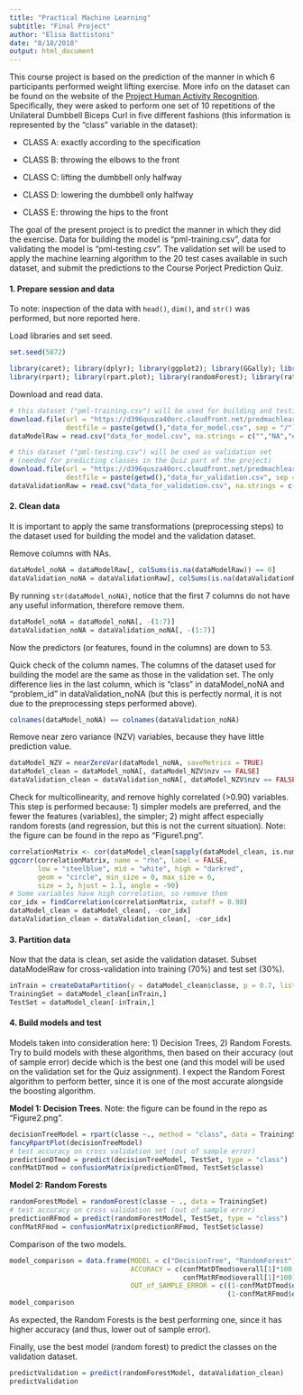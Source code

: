 ```yaml
---
title: "Practical Machine Learning"
subtitle: "Final Project"
author: "Elisa Battistoni"
date: "8/18/2018"
output: html_document
---
```


This course project is based on the prediction of the manner in which 6 participants performed weight lifting exercise. More info on the dataset can be found on the website of the [Project Human Activity Recognition](http://groupware.les.inf.puc-rio.br/har). Specifically, they were asked to perform one set of 10 repetitions of the Unilateral Dumbbell Biceps Curl in five different fashions (this information is represented by the "class" variable in the dataset):

+ CLASS A: exactly according to the specification

+ CLASS B: throwing the elbows to the front

+ CLASS C: lifting the dumbbell only halfway

+ CLASS D: lowering the dumbbell only halfway

+ CLASS E: throwing the hips to the front

The goal of the present project is to predict the manner in which they did the exercise. Data for building the model is "pml-training.csv", data for validating the model is "pml-testing.csv". The validation set will be used to apply the machine learning algorithm to the 20 test cases available in such dataset, and submit the predictions to the Course Porject Prediction Quiz.

#### 1. Prepare session and data
To note: inspection of the data with `head()`, `dim()`, and `str()` was performed, but nore reported here.

Load libraries and set seed.
```r
set.seed(5872)

library(caret); library(dplyr); library(ggplot2); library(GGally); library(reshape2); 
library(rpart); library(rpart.plot); library(randomForest); library(rattle);
```

Download and read data.
```r
# this dataset ("pml-training.csv") will be used for building and testing the model
download.file(url = "https://d396qusza40orc.cloudfront.net/predmachlearn/pml-training.csv",
              destfile = paste(getwd(),"data_for_model.csv", sep = "/"))
dataModelRaw = read.csv("data_for_model.csv", na.strings = c("","NA","#DIV/0!"))

# this dataset ("pml-testing.csv") will be used as validation set 
# (needed for predicting classes in the Quiz part of the project)
download.file(url = "https://d396qusza40orc.cloudfront.net/predmachlearn/pml-testing.csv",
              destfile = paste(getwd(),"data_for_validation.csv", sep = "/"))
dataValidationRaw = read.csv("data_for_validation.csv", na.strings = c("","NA","#DIV/0!"))
```


#### 2. Clean data
It is important to apply the same transformations (preprocessing steps) to the dataset used for building the model and the validation dataset.

Remove columns with NAs.
```r
dataModel_noNA = dataModelRaw[, colSums(is.na(dataModelRaw)) == 0]
dataValidation_noNA = dataValidationRaw[, colSums(is.na(dataValidationRaw)) == 0]
```

By running `str(dataModel_noNA)`, notice that the first 7 columns do not have  any useful information, therefore remove them.
```r
dataModel_noNA = dataModel_noNA[, -(1:7)]
dataValidation_noNA = dataValidation_noNA[, -(1:7)]
```
Now the predictors (or features, found in the columns) are down to 53.

Quick check of the column names. The columns of the dataset used for building the model are the same as those in the validation set. The only difference lies in the last column, which is "class" in dataModel_noNA and "problem_id" in dataValidation_noNA (but this is perfectly normal, it is not due to the preprocessing steps performed above).
```r
colnames(dataModel_noNA) == colnames(dataValidation_noNA)
```

Remove near zero variance (NZV) variables, because they have little prediction value.
```r
dataModel_NZV = nearZeroVar(dataModel_noNA, saveMetrics = TRUE)
dataModel_clean = dataModel_noNA[, dataModel_NZV$nzv == FALSE]
dataValidation_clean = dataValidation_noNA[, dataModel_NZV$nzv == FALSE]
```

Check for multicollinearity, and remove highly correlated (>0.90) variables. This step is performed because: 1) simpler models are preferred, and the fewer the features (variables), the simpler; 2) might affect especially random forests (and regression, but this is not the current situation).
Note: the figure can be found in the repo as "Figure1.png".
```r
correlationMatrix <- cor(dataModel_clean[sapply(dataModel_clean, is.numeric)])
ggcorr(correlationMatrix, name = "rho", label = FALSE, 
       low = "steelblue", mid = "white", high = "darkred",
       geom = "circle", min_size = 0, max_size = 6,
       size = 3, hjust = 1.1, angle = -90)
# Some variables have high correlation, so remove them
cor_idx = findCorrelation(correlationMatrix, cutoff = 0.90)
dataModel_clean = dataModel_clean[, -cor_idx]
dataValidation_clean = dataValidation_clean[, -cor_idx]
```

#### 3. Partition data
Now that the data is clean, set aside the validation dataset.
Subset dataModelRaw for cross-validation into training (70%) and test set (30%).
```r
inTrain = createDataPartition(y = dataModel_clean$classe, p = 0.7, list = FALSE)
TrainingSet = dataModel_clean[inTrain,]
TestSet = dataModel_clean[-inTrain,]
```

#### 4. Build models and test
Models taken into consideration here: 1) Decision Trees, 2) Random Forests. Try to build models with these algorithms, then based on their accuracy (out of sample error) decide which is the best one (and this model will be used on the validation set for the Quiz assignment). I expect the Random Forest algorithm to perform better, since it is one of the most accurate alongside the boosting algorithm.

**Model 1: Decision Trees**. Note: the figure can be found in the repo as "Figure2.png".
```r
decisionTreeModel = rpart(classe ~., method = "class", data = TrainingSet)
fancyRpartPlot(decisionTreeModel)
# test accuracy on cross validation set (out of sample error)
predictionDTmod = predict(decisionTreeModel, TestSet, type = "class")
confMatDTmod = confusionMatrix(predictionDTmod, TestSet$classe)
```

**Model 2: Random Forests**
```r
randomForestModel = randomForest(classe ~ ., data = TrainingSet)
# test accuracy on cross validation set (out of sample error)
predictionRFmod = predict(randomForestModel, TestSet, type = "class")
confMatRFmod = confusionMatrix(predictionRFmod, TestSet$classe)
```

Comparison of the two models.
```r
model_comparison = data.frame(MODEL = c("DecisionTree", "RandomForest"),
                              ACCURACY = c(confMatDTmod$overall[1]*100,
                                           confMatRFmod$overall[1]*100),
                              OUT_of_SAMPLE_ERROR = c((1-confMatDTmod$overall[1])*100,
                                                      (1-confMatRFmod$overall[1])*100))
model_comparison
```
As expected, the Random Forests is the best performing one, since it has higher accuracy (and thus, lower out of sample error).


Finally, use the best model (random forest) to predict the classes on the validation dataset.
```r
predictValidation = predict(randomForestModel, dataValidation_clean)
predictValidation
```
